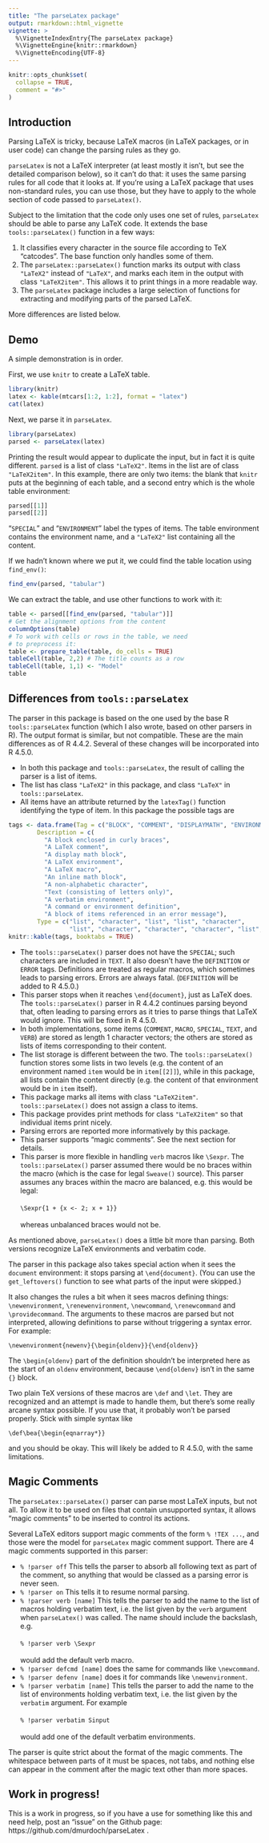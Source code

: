 ```yaml
---
title: "The parseLatex package"
output: rmarkdown::html_vignette
vignette: >
  %\VignetteIndexEntry{The parseLatex package}
  %\VignetteEngine{knitr::rmarkdown}
  %\VignetteEncoding{UTF-8}
---
```


```r
knitr::opts_chunk$set(
  collapse = TRUE,
  comment = "#>"
)
```

## Introduction

Parsing LaTeX is tricky, because LaTeX macros (in LaTeX packages, or
in user code) can change the parsing rules as they go.  

`parseLatex` is not a LaTeX interpreter (at least
mostly it isn't, but see the detailed comparison below), 
so it can't do that:  it uses
the same parsing rules for all code that it looks at.  If you're
using a LaTeX package that uses non-standard rules, you can use
those, but they have to apply to the whole section of code
passed to `parseLatex()`.

Subject to the limitation that the code only uses one
set of
rules, `parseLatex` should be able to parse any LaTeX code.  It
extends the base `tools::parseLatex()` function in a few ways:

1.  It classifies every character in the source file according to 
TeX "catcodes".  The base function only handles some of them.
2.  The `parseLatex::parseLatex()` function marks its output with
class `"LaTeX2"` instead of `"LaTeX"`, and marks each item in the
output with class `"LaTeX2item"`.  This allows it to print things
in a more readable way.
3.  The `parseLatex` package includes a large selection of functions
for extracting and modifying parts of the parsed LaTeX.

More differences are listed below.

## Demo

A simple demonstration is in order.

First, we use `knitr` to create a LaTeX table.
```r
library(knitr)
latex <- kable(mtcars[1:2, 1:2], format = "latex")
cat(latex)
```

Next, we parse it in `parseLatex`.  
```r
library(parseLatex)
parsed <- parseLatex(latex)
```
Printing the result would appear to duplicate the input, but in fact
it is quite different.  `parsed` is a list of class `"LaTeX2"`.  Items
in the list are of class `"LaTeX2item"`.  In this example, there
are only two items:  the blank that `knitr` puts at the beginning of
each table, and a second entry which is the whole table environment:
```r
parsed[[1]]
parsed[[2]]
```
"`SPECIAL`" and "`ENVIRONMENT`" label the types of items. The table
environment contains the environment name, and a `"LaTeX2"` list
containing all the content.

If we hadn't known where we put it, we could find the table location
using `find_env()`:
```r
find_env(parsed, "tabular")
```

We can extract the table, and use other functions to work with it:

```r
table <- parsed[[find_env(parsed, "tabular")]]
# Get the alignment options from the content
columnOptions(table)
# To work with cells or rows in the table, we need
# to preprocess it:
table <- prepare_table(table, do_cells = TRUE)
tableCell(table, 2,2) # The title counts as a row
tableCell(table, 1,1) <- "Model"
table
```

## Differences from `tools::parseLatex`

The parser in this package is based on the one used by the base R
`tools::parseLatex` function (which I also wrote, based on other 
parsers in R).  The output format is similar, but not compatible.
These are the main differences as of R 4.4.2.  Several of these
changes will be incorporated into R 4.5.0.

- In both this package and `tools::parseLatex`, the result of calling
the parser is a list of items.  
- The list has class `"LaTeX2"` in this
package, and class `"LaTeX"` in `tools::parseLatex`.
- All items have an attribute returned by the `latexTag()` function
identifying the type of item.  In this package the possible tags are
```r
tags <- data.frame(Tag = c("BLOCK", "COMMENT", "DISPLAYMATH", "ENVIRONMENT", "MACRO", "MATH", "SPECIAL", "TEXT", "VERB", "DEFINITION", "ERROR"),
        Description = c(
          "A block enclosed in curly braces",
          "A LaTeX comment",
          "A display math block",
          "A LaTeX environment",
          "A LaTeX macro",
          "An inline math block",
          "A non-alphabetic character",
          "Text (consisting of letters only)",
          "A verbatim environment",
          "A command or environment definition",
          "A block of items referenced in an error message"),
        Type = c("list", "character", "list", "list", "character",
                 "list", "character", "character", "character", "list", "list"))
knitr::kable(tags, booktabs = TRUE)
```
- The `tools::parseLatex()` parser does not have the `SPECIAL`;
such characters are included in `TEXT`.  It also doesn't
have the `DEFINITION` or `ERROR` tags.  Definitions are treated
as regular macros, which sometimes leads to parsing errors.
Errors are always fatal.  (`DEFINITION` will be added to
R 4.5.0.)
- This parser stops when it reaches `\end{document}`, just
as LaTeX does.  The `tools::parseLatex()` parser in R 4.4.2 continues
parsing beyond that, often leading to parsing errors as
it tries to parse things that LaTeX would ignore.  This will
be fixed in R 4.5.0.
- In both implementations, some items (`COMMENT`, `MACRO`, `SPECIAL`, `TEXT`, and `VERB`)
are stored as length 1 character vectors; the others are stored
as lists of items corresponding to their content.  
- The list storage is different between the two.  The
`tools::parseLatex()` function
stores some lists in two levels (e.g. the content of
an environment named `item` would be in `item[[2]]`), while in
this package, all lists contain the content directly (e.g.
the content of that environment would be in `item` itself).
- This package marks all items with class `"LaTeX2item"`.  `tools::parseLatex()` does not assign a class to items.
- This package provides print methods for class `"LaTeX2item"`
so that individual items print nicely.
- Parsing errors are reported more informatively by this package.
- This parser supports "magic comments".  See the next section for details.
- This parser is more flexible in handling `verb` macros
like `\Sexpr`.  The `tools::parseLatex()` parser assumed
there would be no braces within the macro (which is the
case for legal `Sweave()` source).  This parser assumes 
any braces within the macro are balanced, e.g. this would 
be legal:\
\
`\Sexpr{1 + {x <- 2; x + 1}}`\
\
whereas unbalanced braces would not be.


As mentioned above, `parseLatex()` does a little bit more
than parsing.  Both versions recognize LaTeX environments
and verbatim code.

The parser in this package also takes special action 
when it sees the `document` environment:  it stops
parsing at `\end{document}`. (You can use the
`get_leftovers()` function to see what parts of the input
were skipped.) 

It also changes the rules
a bit when it sees macros 
defining things:  `\newenvironment`, `\renewenvironment`,
`\newcommand`, `\renewcommand` and `\providecommand`.  The 
arguments to these macros are parsed but not interpreted,
allowing definitions to parse without triggering
a syntax error.  For example:

    \newenvironment{newenv}{\begin{oldenv}}{\end{oldenv}}
    
The `\begin{oldenv}` part of the definition shouldn't be
interpreted here as the start of an `oldenv` environment,
because `\end{oldenv}` isn't in the same `{}` block.

Two plain TeX versions of these macros are `\def` and `\let`.  They are
recognized and an attempt is made to handle them, but there's
some really arcane syntax possible.  If you use
that, it probably won't be parsed properly.  Stick with
simple syntax like

    \def\bea{\begin{eqnarray*}}
    
and you should be okay.  This will likely be added to R 4.5.0,
with the same limitations.

## Magic Comments

The `parseLatex::parseLatex()` parser can parse most
LaTeX inputs, but not all.  To allow it to be used on
files that contain unsupported syntax, it allows "magic
comments" to be inserted to control its actions.

Several LaTeX editors support magic comments of the form 
`% !TEX ...`, and those were the model for `parseLatex`
magic comment support.  There are 4 magic comments supported
in this parser:

- `% !parser off` This tells the parser to absorb all following
text as part of the comment, so anything that would be
classed as a parsing error is never seen.
- `% !parser on` This tells it to resume normal parsing.
- `% !parser verb [name]` This tells the parser
to add the name to the list of macros holding verbatim
text, i.e. the list given by the `verb` argument when
`parseLatex()` was called.  The name should include the 
backslash, e.g.\
\
`  % !parser verb \Sexpr`\
\
would add the default verb macro.
- `% !parser defcmd [name]` does the same for commands like
`\newcommand`.
- `% !parser defenv [name]` does it for commands like 
`\newenvironment`.
- `% !parser verbatim [name]` This tells the parser
to add the name to the list of environments holding verbatim
text, i.e. the list given by the `verbatim` argument. 
For example\
\
`  % !parser verbatim Sinput`\
\
would add one of the default verbatim environments.

The parser is quite strict about the format of the magic
comments.  The whitespace between parts of it must be
spaces, not tabs, and nothing else can appear in the comment
after the magic text other than more spaces.

## Work in progress!

This is a work in progress, so if you have a use for something like
this and need help, post an "issue" on the Github page: 
https://github.com/dmurdoch/parseLatex .

